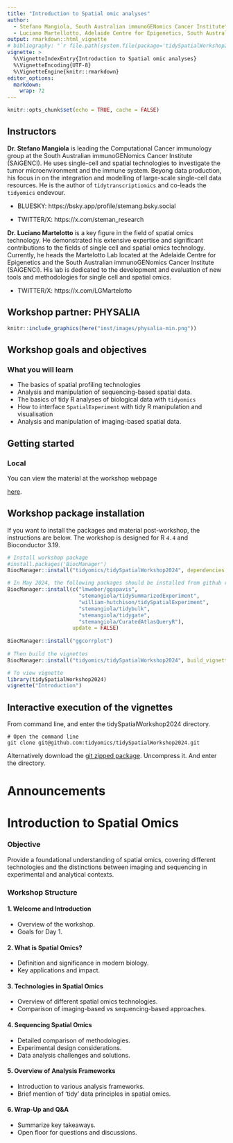 ```yaml
---
title: "Introduction to Spatial omic analyses"
author:
  - Stefano Mangiola, South Australian immunoGENomics Cancer Institute^[<mangiola.stefano@adelaide.edu.au>], Walter and Eliza Hall Institute^[<mangiola.s at wehi.edu.au>]
  - Luciano Martellotto, Adelaide Centre for Epigenetics, South Australian immunoGENomics Cancer Institute^[<luciano.martelotto@adelaide.edu.au>]
output: rmarkdown::html_vignette
# bibliography: "`r file.path(system.file(package='tidySpatialWorkshop2024', 'bibliography'), 'bibliography.bib')`"
vignette: >
  %\VignetteIndexEntry{Introduction to Spatial omic analyses}
  %\VignetteEncoding{UTF-8}
  %\VignetteEngine{knitr::rmarkdown}
editor_options: 
  markdown: 
    wrap: 72
---
```


```r
knitr::opts_chunk$set(echo = TRUE, cache = FALSE)
```

## Instructors

**Dr. Stefano Mangiola** is leading the Computational Cancer immunology group at the South Australian immunoGENomics Cancer Institute (SAiGENCI). He uses single-cell and spatial technologies to investigate the tumor microenvironment and the immune system. Beyong data production, his focus in on the integration and modelling of large-scale single-cell data resources. He is the author of `tidytranscriptiomics` and co-leads the `tidyomics` endevour. 

- BLUESKY: https://bsky.app/profile/stemang.bsky.social

- TWITTER/X: https://x.com/steman_research


**Dr. Luciano Martelotto** is a key figure in the field of spatial omics technology. He demonstrated his extensive expertise and significant contributions to the fields of single cell and spatial omics technology. Currently, he heads the Martelotto Lab located at the Adelaide Centre for Epigenetics and the South Australian immunoGENomics Cancer Institute (SAiGENCI). His lab is dedicated to the development and evaluation of new tools and methodologies for single cell and spatial omics. 

- TWITTER/X: https://x.com/LGMartelotto

## Workshop partner: PHYSALIA

```r
knitr::include_graphics(here("inst/images/physalia-min.png"))
```

## Workshop goals and objectives

### What you will learn

-   The basics of spatial profiling technologies
-   Analysis and manipulation of sequencing-based spatial data.
-   The basics of tidy R analyses of biological data with `tidyomics`
-   How to interface `SpatialExperiment` with tidy R manipulation and visualisation
-   Analysis and manipulation of imaging-based spatial data.

## Getting started

### Local

You can view the material at the workshop webpage

[here](https://tidyomics.github.io/tidySpatialWorkshop2024/articles/main.html).

## Workshop package installation 

If you want to install the packages and material post-workshop, the
instructions are below. The workshop is designed for R `4.4` and
Bioconductor 3.19. 

```r

# Install workshop package
#install.packages('BiocManager')
BiocManager::install("tidyomics/tidySpatialWorkshop2024", dependencies = TRUE)

# In May 2024, the following packages should be installed from github repositories, to use the latest features. In case you have them pre installed, run the following command
BiocManager::install(c("lmweber/ggspavis", 
                       "stemangiola/tidySummarizedExperiment", 
                       "william-hutchison/tidySpatialExperiment", 
                       "stemangiola/tidybulk", 
                       "stemangiola/tidygate", 
                       "stemangiola/CuratedAtlasQueryR"), 
                     update = FALSE)
                     
BiocManager::install("ggcorrplot")
    
# Then build the vignettes
BiocManager::install("tidyomics/tidySpatialWorkshop2024", build_vignettes = TRUE, force=TRUE)

# To view vignette
library(tidySpatialWorkshop2024)
vignette("Introduction")
```

## Interactive execution of the vignettes

From command line, and enter the tidySpatialWorkshop2024 directory.

```
# Open the command line
git clone git@github.com:tidyomics/tidySpatialWorkshop2024.git

```

Alternatively download the [git zipped package](https://github.com/tidyomics/tidySpatialWorkshop2024/archive/refs/heads/devel.zip). Uncompress it. And enter the directory. 

# Announcements


# Introduction to Spatial Omics

### Objective

Provide a foundational understanding of spatial omics, covering different technologies and the distinctions between imaging and
sequencing in experimental and analytical contexts.

### Workshop Structure

#### 1. Welcome and Introduction

-   Overview of the workshop.
-   Goals for Day 1.

#### 2. What is Spatial Omics?

-   Definition and significance in modern biology.
-   Key applications and impact.

#### 3. Technologies in Spatial Omics

-   Overview of different spatial omics technologies.
-   Comparison of imaging-based vs sequencing-based approaches.

#### 4. Sequencing Spatial Omics

-   Detailed comparison of methodologies.
-   Experimental design considerations.
-   Data analysis challenges and solutions.

#### 5. Overview of Analysis Frameworks

-   Introduction to various analysis frameworks.
-   Brief mention of 'tidy' data principles in spatial omics.

#### 6. Wrap-Up and Q&A

-   Summarize key takeaways.
-   Open floor for questions and discussions.


